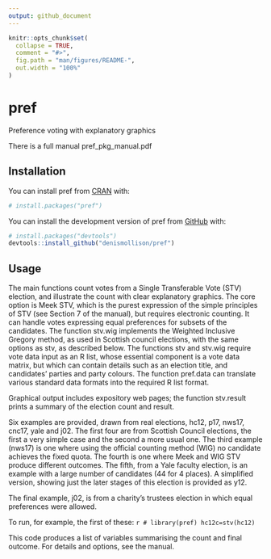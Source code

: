 ```yaml
---
output: github_document
---
```


<!-- README.md is generated from README.Rmd. Please edit that file -->

```r
knitr::opts_chunk$set(
  collapse = TRUE,
  comment = "#>",
  fig.path = "man/figures/README-",
  out.width = "100%"
)
```

# pref

<!-- badges: start -->
<!-- badges: end -->

Preference voting with explanatory graphics

There is a full manual pref_pkg_manual.pdf

## Installation

You can install pref from [CRAN](https://cran.r-project.org/) with:
      
``` r
# install.packages("pref")
```

You can install the development version of pref from [GitHub](https://github.com/) with:
      
``` r
# install.packages("devtools")
devtools::install_github("denismollison/pref")
```

## Usage

The main functions count votes from a Single Transferable Vote (STV) election, and illustrate the count with clear explanatory graphics. The core option is Meek STV, which is the purest expression of the simple principles of STV (see Section 7 of the manual), but requires electronic counting. It can handle votes expressing equal preferences for subsets of the candidates. The function stv.wig implements the Weighted Inclusive Gregory method, as used in Scottish council elections, with the same options as stv, as described below.
The functions stv and stv.wig require vote data input as an R list, whose essential component is a vote data matrix, but which can contain details such as an election title, and candidates' parties and party colours. The function pref.data can translate various standard data formats into the required R list format.

Graphical output includes expository web pages; the function stv.result prints a summary of the election count and result.

Six examples are provided, drawn from real elections, hc12, p17, nws17, cnc17, yale and j02.
The first four are from Scottish Council elections, the first a very simple case and the second a more usual one. The third example (nws17) is one where using the official counting method (WIG) no candidate achieves the fixed quota. The fourth is one where Meek and WIG STV produce different outcomes.
The fifth, from a Yale faculty election, is an example with a large number of candidates (44 for 4 places). A simplified version, showing just the later stages of this election is provided as y12.

The final example, j02, is from a charity's trustees election in which equal preferences were allowed.

To run, for example, the first of these:
  ```r
# library(pref)
hc12c=stv(hc12)
  ```

This code produces a list of variables summarising the count and final outcome. For details and options, see the manual.
